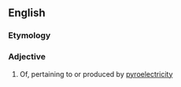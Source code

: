 ==English==

===Etymology===
{{prefix|en|pyro|electrical}}

===Adjective===
{{en-adj|-}}

# Of, pertaining to or produced by [[pyroelectricity]]